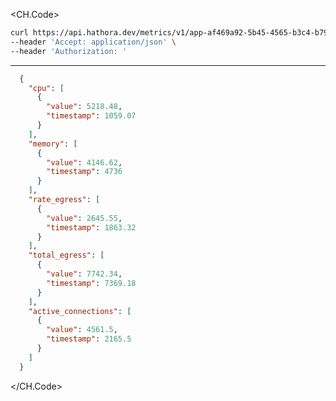 
<CH.Code>
```bash Example Request
curl https://api.hathora.dev/metrics/v1/app-af469a92-5b45-4565-b3c4-b79878de67d2/process/cbfcddd2-0006-43ae-996c-995fff7bed2e?end=5373.73&metrics=null&metrics=null&start=9446.69&step=758616 \
--header 'Accept: application/json' \
--header 'Authorization: '
```
---

```json Example Response
  {
    "cpu": [
      {
        "value": 5218.48,
        "timestamp": 1059.07
      }
    ],
    "memory": [
      {
        "value": 4146.62,
        "timestamp": 4736
      }
    ],
    "rate_egress": [
      {
        "value": 2645.55,
        "timestamp": 1863.32
      }
    ],
    "total_egress": [
      {
        "value": 7742.34,
        "timestamp": 7369.18
      }
    ],
    "active_connections": [
      {
        "value": 4561.5,
        "timestamp": 2165.5
      }
    ]
  }
```
</CH.Code>
